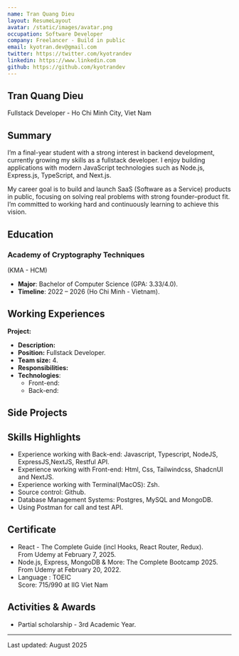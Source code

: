 ```yaml
---
name: Tran Quang Dieu
layout: ResumeLayout
avatar: /static/images/avatar.png
occupation: Software Developer
company: Freelancer - Build in public
email: kyotran.dev@gmail.com
twitter: https://twitter.com/kyotrandev
linkedin: https://www.linkedin.com
github: https://github.com/kyotrandev
---
```


## Tran Quang Dieu

Fullstack Developer - Ho Chi Minh City, Viet Nam

## Summary

I’m a final-year student with a strong interest in backend development, currently growing my skills as a fullstack developer. I enjoy building applications with modern JavaScript technologies such as Node.js, Express.js, TypeScript, and Next.js.

My career goal is to build and launch SaaS (Software as a Service) products in public, focusing on solving real problems with strong founder–product fit. I’m committed to working hard and continuously learning to achieve this vision.

## Education

### Academy of Cryptography Techniques
(KMA - HCM)

- **Major**: Bachelor of Computer Science (GPA: 3.33/4.0).
- **Timeline**: 2022 – 2026 (Ho Chi Minh - Vietnam).

## Working Experiences
**Project:** 

- **Description:**
- **Position:** Fullstack Developer.
- **Team size:** 4.
- **Responsibilities:**
- **Technologies**:
  - Front-end: 
  - Back-end: 

## Side Projects



## Skills Highlights

- Experience working with Back-end: Javascript, Typescript, NodeJS, ExpressJS,NextJS, Restful API.
- Experience working with Front-end: Html, Css, Tailwindcss, ShadcnUI and NextJS.
- Experience working with Terminal(MacOS): Zsh.
- Source control: Github.
- Database Management Systems: Postgres, MySQL and MongoDB.
- Using Postman for call and test API.

## Certificate

- React - The Complete Guide (incl Hooks, React Router, Redux). <br />
  <div className="!m-0 text-sm italic text-gray-400">From Udemy at February 7, 2025.</div>
- Node.js, Express, MongoDB & More: The Complete Bootcamp 2025. <br />
  <div className="!m-0 text-sm italic text-gray-400">From Udemy at February 20, 2022.</div>
- Language : TOEIC <br />
  <div className="!m-0 text-sm italic text-gray-400">Score: 715/990 at IIG Viet Nam</div>

## Activities & Awards

- Partial scholarship - 3rd Academic Year.


---

Last updated: August 2025
